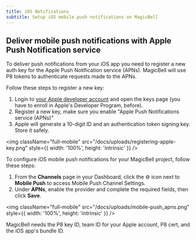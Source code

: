 ```yaml
---
title: iOS Notifications
subtitle: Setup iOS mobile push notifications on MagicBell
---
```


## Deliver mobile push notifications with Apple Push Notification service

To deliver push notifications from your iOS app you need to register a new auth key for the Apple Push Notification service (APNs). MagicBell will use P8 tokens to authenticate requests made to the APNs.

Follow these steps to register a new key:

1. Login to [your Apple developer account](https://developer.apple.com/account) and open the keys page (you have to enroll in Apple's Developer Program, before).
1. Register a new key, make sure you enable "Apple Push Notifications service (APNs)"
1. Apple will generate a 10-digit ID and an authentication token signing key. Store it safely.

<img
  className="full-mobile"
  src="/docs/uploads/registering-apple-key.png"
  style={{ width: '100%', height: 'intrinsic' }}
/>

To configure iOS mobile push notifications for your MagicBell project, follow these steps:

1. From the **Channels** page in your Dashboard, click the ⚙ icon next to **Mobile Push** to access Mobile Push Channel Settings.
1. Under **APNs**, enable the provider and complete the required fields, then click **Save**.

<img
  className="full-mobile"
  src="/docs/uploads/mobile-push_apns.png"
  style={{ width: '100%', height: 'intrinsic' }}
/>

MagicBell needs the P8 key ID, team ID for your Apple account, P8 cert, and the iOS app's bundle ID.
